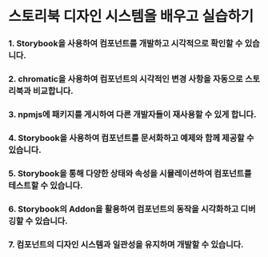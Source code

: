
<Meta title='example/Introduction' />

# 스토리북 디자인 시스템을 배우고 실습하기

### 1. **Storybook**을 사용하여 컴포넌트를 개발하고 시각적으로 확인할 수 있습니다.

### 2. **chromatic**을 사용하여 컴포넌트의 시각적인 변경 사항을 자동으로 스토리북과 비교합니다.

### 3. **npmjs**에 패키지를 게시하여 다른 개발자들이 재사용할 수 있게 합니다.

### 4. Storybook을 사용하여 컴포넌트를 문서화하고 예제와 함께 제공할 수 있습니다.

### 5. Storybook을 통해 다양한 상태와 속성을 시뮬레이션하여 컴포넌트를 테스트할 수 있습니다.

### 6. Storybook의 Addon을 활용하여 컴포넌트의 동작을 시각화하고 디버깅할 수 있습니다.

### 7. 컴포넌트의 디자인 시스템과 일관성을 유지하며 개발할 수 있습니다.
